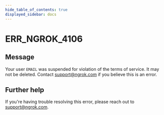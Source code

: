 ```yaml
---
hide_table_of_contents: true
displayed_sidebar: docs
---
```



# ERR_NGROK_4106

## Message

Your user `EMAIL` was suspended for violation of the terms of service. It may not be deleted. Contact support@ngrok.com if you believe this is an error.

<ErrorDetails error="err_ngrok_4106" />

## Further help

If you're having trouble resolving this error, please reach out to [support@ngrok.com](mailto:support@ngrok.com?subject=Help%20with%20ERR_NGROK_4106).
